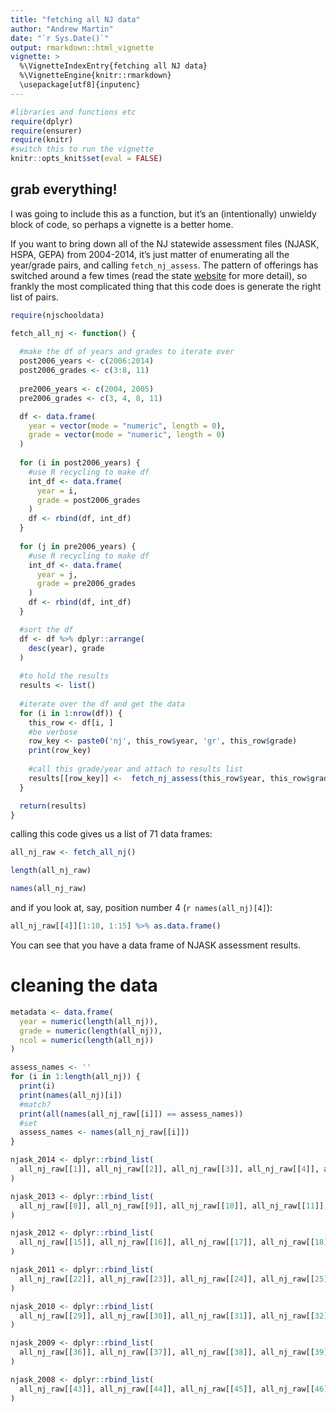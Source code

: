 ```yaml
---
title: "fetching all NJ data"
author: "Andrew Martin"
date: "`r Sys.Date()`"
output: rmarkdown::html_vignette
vignette: >
  %\VignetteIndexEntry{fetching all NJ data}
  %\VignetteEngine{knitr::rmarkdown}
  \usepackage[utf8]{inputenc}
---
```


```r
#libraries and functions etc
require(dplyr)
require(ensurer)
require(knitr)
#switch this to run the vignette
knitr::opts_knit$set(eval = FALSE)
```

## grab everything!

I was going to include this as a function, but it's an (intentionally) unwieldy block of code, so perhaps a vignette is a better home.

If you want to bring down all of the NJ statewide assessment files (NJASK, HSPA, GEPA) from 2004-2014, it's just matter of enumerating all the year/grade pairs, and calling `fetch_nj_assess`.  The pattern of offerings has switched around a few times (read the state [website](http://www.nj.gov/education/schools/achievement/) for more detail), so frankly the most complicated thing that this code does is generate the right list of pairs.

```r
require(njschooldata)

fetch_all_nj <- function() {
  
  #make the df of years and grades to iterate over  
  post2006_years <- c(2006:2014)
  post2006_grades <- c(3:8, 11)
  
  pre2006_years <- c(2004, 2005)
  pre2006_grades <- c(3, 4, 8, 11)

  df <- data.frame(
    year = vector(mode = "numeric", length = 0),
    grade = vector(mode = "numeric", length = 0)
  )
  
  for (i in post2006_years) {
    #use R recycling to make df
    int_df <- data.frame(
      year = i,
      grade = post2006_grades
    )
    df <- rbind(df, int_df)
  }
  
  for (j in pre2006_years) {
    #use R recycling to make df
    int_df <- data.frame(
      year = j,
      grade = pre2006_grades
    )
    df <- rbind(df, int_df)
  }

  #sort the df
  df <- df %>% dplyr::arrange(
    desc(year), grade
  )
  
  #to hold the results
  results <- list()
  
  #iterate over the df and get the data
  for (i in 1:nrow(df)) {
    this_row <- df[i, ]
    #be verbose
    row_key <- paste0('nj', this_row$year, 'gr', this_row$grade)
    print(row_key)
    
    #call this grade/year and attach to results list
    results[[row_key]] <-  fetch_nj_assess(this_row$year, this_row$grade)
  }

  return(results)  
}

```

calling this code gives us a list of 71 data frames:
```r

all_nj_raw <- fetch_all_nj()

length(all_nj_raw)

names(all_nj_raw)

```

and if you look at, say, position number 4 (`r names(all_nj)[4]`):

```r

all_nj_raw[[4]][1:10, 1:15] %>% as.data.frame()

```

You can see that you have a data frame of NJASK assessment results.

# cleaning the data

```r

metadata <- data.frame(
  year = numeric(length(all_nj)), 
  grade = numeric(length(all_nj)), 
  ncol = numeric(length(all_nj))
)

assess_names <- ''
for (i in 1:length(all_nj)) {
  print(i)
  print(names(all_nj)[i])
  #match? 
  print(all(names(all_nj_raw[[i]]) == assess_names))
  #set
  assess_names <- names(all_nj_raw[[i]])
}

njask_2014 <- dplyr::rbind_list(
  all_nj_raw[[1]], all_nj_raw[[2]], all_nj_raw[[3]], all_nj_raw[[4]], all_nj_raw[[5]], all_nj_raw[[6]]
)

njask_2013 <- dplyr::rbind_list(
  all_nj_raw[[8]], all_nj_raw[[9]], all_nj_raw[[10]], all_nj_raw[[11]], all_nj_raw[[12]], all_nj_raw[[13]]
)

njask_2012 <- dplyr::rbind_list(
  all_nj_raw[[15]], all_nj_raw[[16]], all_nj_raw[[17]], all_nj_raw[[18]], all_nj_raw[[19]], all_nj_raw[[20]]
)

njask_2011 <- dplyr::rbind_list(
  all_nj_raw[[22]], all_nj_raw[[23]], all_nj_raw[[24]], all_nj_raw[[25]], all_nj_raw[[26]], all_nj_raw[[27]]
)

njask_2010 <- dplyr::rbind_list(
  all_nj_raw[[29]], all_nj_raw[[30]], all_nj_raw[[31]], all_nj_raw[[32]], all_nj_raw[[33]], all_nj_raw[[34]]
)

njask_2009 <- dplyr::rbind_list(
  all_nj_raw[[36]], all_nj_raw[[37]], all_nj_raw[[38]], all_nj_raw[[39]], all_nj_raw[[40]], all_nj_raw[[41]]
)

njask_2008 <- dplyr::rbind_list(
  all_nj_raw[[43]], all_nj_raw[[44]], all_nj_raw[[45]], all_nj_raw[[46]], all_nj_raw[[47]], all_nj_raw[[48]]
)

```

